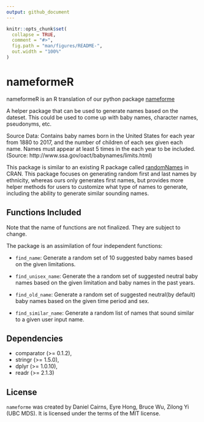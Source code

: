 ```yaml
---
output: github_document
---
```


<!-- README.md is generated from README.Rmd. Please edit that file -->

```r
knitr::opts_chunk$set(
  collapse = TRUE,
  comment = "#>",
  fig.path = "man/figures/README-",
  out.width = "100%"
)
```

# nameformeR

<!-- badges: start -->
<!-- badges: end -->

nameformeR is an R translation of our python package [nameforme](https://github.com/UBC-MDS/nameforme)

A helper package that can be used to generate names based on the dateset. This could be used to come up with baby names, character names, pseudonyms, etc.

Source Data: Contains baby names born in the United States for each year from 1880 to 2017, and the number of children of each sex given each name. Names must appear at least 5 times in the each year to be included. (Source: http://www.ssa.gov/oact/babynames/limits.html)

This package is similar to an existing R package called [randomNames](https://cran.r-project.org/web/packages/randomNames/) in CRAN. This package focuses on generating random first and last names by ethnicity, whereas ours only generates first names, but provides more helper methods for users to customize what type of names to generate, including the ability to generate similar sounding names.

## Functions Included

Note that the name of functions are not finalized. They are subject to change.

The package is an assimilation of four independent functions:

- `find_name`: Generate a random set of 10 suggested baby names based on the given limitations.

- `find_unisex_name`: Generate the a random set of suggested neutral baby names based on the given limitation and baby names in the past years.

- `find_old_name`: Generate a random set of suggested neutral(by default) baby names based on the given time period and sex.

- `find_similar_name`: Generate a random list of names that sound similar to a given user input name. 


## Dependencies

- comparator (>= 0.1.2),
- stringr (>= 1.5.0),
- dplyr (>= 1.0.10),
- readr (>= 2.1.3)


## License

`nameforme` was created by Daniel Cairns, Eyre Hong, Bruce Wu, Zilong Yi (UBC MDS). It is licensed under the terms of the MIT license.
